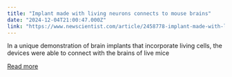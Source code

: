```yaml
---
title: "Implant made with living neurons connects to mouse brains"
date: "2024-12-04T21:00:47.000Z"
link: "https://www.newscientist.com/article/2458778-implant-made-with-living-neurons-connects-to-mouse-brains/?utm_campaign=RSS%7CNSNS&utm_source=NSNS&utm_medium=RSS&utm_content=technology"
---
```


In a unique demonstration of brain implants that incorporate living cells, the devices were able to connect with the brains of live mice

[Read more](https://www.newscientist.com/article/2458778-implant-made-with-living-neurons-connects-to-mouse-brains/?utm_campaign=RSS%7CNSNS&utm_source=NSNS&utm_medium=RSS&utm_content=technology)
